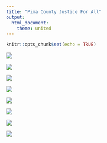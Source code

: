 ```yaml
---
title: "Pima County Justice For All"
output: 
  html_document:
    theme: united
---
```


```r
knitr::opts_chunk$set(echo = TRUE)
```

![](Sheet 42.png)

![](Sheet 44.png)

![](Sheet 35.png)

![](updated.png)

![](Sheet 6.png)

![](Sheet 17.png)

![](Sheet 3.png)




![](4.png)
